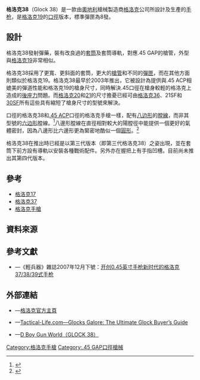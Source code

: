 {{noteTA
|G1=軍事
|G2=長度單位
|G3=Firearms
}}
{{Infobox Weapon
|name= '''格洛克38'''<ref name="specs">[http://www.glock.com/english/glock38_tech.htm Glock.com的格洛克38技術資料] {{webarchive|url=https://web.archive.org/web/20130512045523/http://glock.com/english/glock38_tech.htm |date=2013-05-12 }}</ref>
|image= File:G38.jpg
|image_size= 300px
|caption= 第三代格洛克38（3rd generation Glock 38）
|origin= {{flagcountry|Austria}}
|type= [[半自動手槍|半自動手槍]]
<!-- Type selection -->
|is_ranged= yes
|is_bladed= 
|is_explosive= 
|is_artillery= 
|is_vehicle=
|is_misslie= 
|is_UK= 
<!-- Service history -->
|service= 
|used_by= 
|wars= 
<!-- Production history -->
|designer= {{Link-en|格斯通·格洛克|Gaston Glock}}
|design_date= 2003年
|manufacturer= [[格洛克|格洛克]]
|unit_cost= 
|production_date= 2003年—
|number= 
|variants= 
<!-- General specifications -->
|spec_label= 
|weight= <div class="NavFrame collapsed" style="color: black; background-color: #FFFFFF; margin: 0 auto; padding: 0 10px; text-align: left;"><div class="NavHead" style="background-color: #FFFFFF; margin: 0 auto; padding: 0 10px; font-weight:normal;"></div><div class="NavContent" style="background-color: #FFFFFF; margin: 0 auto; padding: 0 10px;">
* 空槍：760[[克|克]]／26.83[[盎司|盎司]]
* 上彈：905克／31.95盎司
|length= 187[[毫米|毫米]]／7.36[[英寸|英吋]]
|part_length= 102毫米／4.01英吋
|width= 30毫米／1.18英吋
|height= <div class="NavFrame collapsed" style="color: black; background-color: #FFFFFF; margin: 0 auto; padding: 0 10px; text-align: left;"><div class="NavHead" style="background-color: #FFFFFF; margin: 0 auto; padding: 0 10px; font-weight:normal;"></div><div class="NavContent" style="background-color: #FFFFFF; margin: 0 auto; padding: 0 10px;">
* 包括彈匣和機械瞄具：127毫米／4.99英吋
* [[槍管|槍管]]：32毫米／1.26英吋
|diameter= 
|crew= 
<!-- Ranged weapon specifications --> 
|cartridge= {{Link-en|.45 GAP|.45 GAP}}
|caliber= 11.43毫米（.45英吋）
|barrels= 1根，[[膛線|膛線]]纏距：400毫米／15.75英吋，{{Link-en|多邊形膛線|Polygonal rifling}}，右旋
|action= <div class="NavFrame collapsed" style="color: black; background-color: #FFFFFF; margin: 0 auto; padding: 0 10px; text-align: left;"><div class="NavHead" style="background-color: #FFFFFF; margin: 0 auto; padding: 0 10px; font-weight:normal;"></div><div class="NavContent" style="background-color: #FFFFFF; margin: 0 auto; padding: 0 10px;">
* [[後座作用|槍管短行程後座作用]]
* 擊鐵平移式
*  {{tsl|en|Safe action|安全機動}}
</div>
</div>
|mode= {{Link-en|半自動槍械|Semi-automatic firearm|半自動}}
|rate= 
|velocity= 
|range= 
|max_range= 
|feed= 8／10發[[彈匣|彈匣]]
|sights= [[機械瞄具|機械瞄具]]：前方[[照準器|準星]]及後方缺口式[[照門|照門]]（兩者皆可更換）<br />瞄準基線：153毫米（6.02英吋）
<!-- 火炮規格 -->
|breech= 
|recoil= 
|carriage= 
|elevation= 
|traverse= 
<!-- 刃器規格 --> 
|blade_type= 
|hilt_type= 
|sheath_type= 
|head_type= 
|haft_type= 
<!-- 爆炸物內填炸藥規格 --> 
|filling= 
|filling_weight= 
|detonation= 
|yield= 
<!-- 車輛/飛彈規格 -->
|armour= 
|primary_armament= 
|secondary_arament= 
|engine= 
|engine_power= 
|transmission= 
|payload_capacity= 
|fuel_capacity= 
|pw_ratio= 
|suspension= 
|clearance= 
|vehicle_range= 
|speed= 
|guidance= 
|steering= 
<!-- Missiles only -->
|wingspan= 
|propellant= 
|ceiling= 
|altitude= 
|depth= 
|boost= 
|accuracy= 
|launch_platform= 
|transport= 
}}

'''格洛克38'''（Glock 38）是一款由[[奧地利|奧地利]]槍械製造商[[格洛克|格洛克]]公司所設計及生產的[[手枪|手枪]]，是[[格洛克19|格洛克19]]的{{Link-en|.45 GAP|.45 GAP}}[[口徑|口徑]]版本，標凖彈匣為8發。

== 設計 ==
格洛克38發射{{Link-en|.45 GAP|.45 GAP}}彈藥，裝有改良過的[[手槍套筒|套筒]]及套筒導軌，對應.45 GAP的槍管，外型與[[格洛克19|格洛克19]]非常相似。

格洛克38採用了更寬、更斜面的套筒，更大的[[槍管|槍管]]和不同的[[彈匣|彈匣]]，而在其他方面則類似於格洛克19。格洛克38最早於2003年推出，它被設計為提供與.45 ACP相媲美的彈道性能和格洛克19的槍身尺寸，同時解決.45口徑在槍身較輕的格洛克上造成的[[後座力|後座力]]問題。而[[格洛克20|格洛克20]]和[[格洛克21|21]]的尺寸擔憂已經可由[[格洛克36|格洛克36]]、21SF和[[格洛克30|30SF]]所有這些具有縮短了槍身尺寸的型號來解決。

{{Link-en|.45 GAP|.45 GAP}}口徑的格洛克38和[[.45_ACP|.45 ACP]]口徑的格洛克手槍一樣，配有[[八边形|八边形]]的{{Link-en|多邊形膛線|Polygonal rifling|多邊形}}[[膛線|膛線]]，而非其型號的[[六边形|六边形]]膛線。<ref name="Glock FAQ">{{cite web |url=http://www.glockfaq.com/guide.htm |title=存档副本 |accessdate=2009-02-26  |deadurl=yes |archiveurl=https://web.archive.org/web/20090214211359/http://glockfaq.com/guide.htm |archivedate=2009-02-14 }}</ref>八邊形膛線在直徑相對較大的陽膛徑中能提供一個更好的氣體密封，因為八邊形比六邊形更為緊密地酷似一個[[圆|圓形]]。<ref name="Barrel History">{{cite web|url=http://atlantisarms.com/History/Barrel%20History.htm |title=Barrel History |publisher=Atlantisarms.com |date= |accessdate=2010-06-29 |deadurl=yes |archiveurl=https://web.archive.org/web/20100420102209/http://atlantisarms.com/History/Barrel%20History.htm |archivedate=2010-04-20 }}</ref>

格洛克38在推出時已經是以第三代版本（即第三代格洛克38）之姿出現，並在套筒下前方設有導軌以安裝各種戰術配件。另外亦在握把上有手指凹槽。目前尚未推出其第四代版本。

== 參考 ==
{{Commons and category|Glock#Glock 38|格洛克38|Glock 38}}
* [[格洛克17|格洛克17]]
* [[格洛克37|格洛克37]]
* [[格洛克手槍|格洛克手槍]]

== 資料來源 ==
{{Reflist}}

== 參考文獻 ==
* {{zh-hans icon}}—《輕兵器》雜誌2007年12月下號：[http://www.xzbu.com/8/view-1052069.htm 开创0.45英寸手枪新时代的格洛克37/38/39式手枪] {{Wayback|url=http://www.xzbu.com/8/view-1052069.htm |date=20160304132607 }}

== 外部連結 ==
* {{en icon}}—[https://web.archive.org/web/20070317033919/http://www.glock.com/english/ 格洛克官方主頁]
* {{en icon}}—[http://www.tactical-life.com/firearms/ultimate-glocks-buyers-guide/#gbg16-g38 Tactical-Life.com—Glocks Galore: The Ultimate Glock Buyer’s Guide] {{Wayback|url=http://www.tactical-life.com/firearms/ultimate-glocks-buyers-guide/#gbg16-g38 |date=20201204233156 }}
* {{zh-hans icon}}—[http://pewpewpew.work/austria/glock/38/38.htm D Boy Gun World（GLOCK 38）] {{Wayback|url=http://pewpewpew.work/austria/glock/38/38.htm |date=20200808123059 }}

{{Glock pistols}}
[[Category:格洛克手槍|Category:格洛克手槍]]
[[Category:.45_GAP口徑槍械|Category:.45 GAP口徑槍械]]